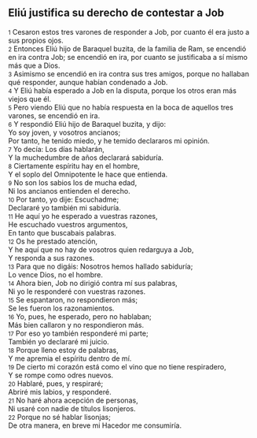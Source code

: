 == Eliú justifica su derecho de contestar a Job ==

{{anchor|1}} <small>1</small> Cesaron estos tres varones de responder a Job, por cuanto él era justo a sus propios ojos.<br>
{{anchor|2}} <small>2</small> Entonces Eliú hijo de Baraquel buzita, de la familia de Ram, se encendió en ira contra Job; se encendió en ira, por cuanto se justificaba a sí mismo más que a Dios.<br>
{{anchor|3}} <small>3</small> Asimismo se encendió en ira contra sus tres amigos, porque no hallaban qué responder, aunque habían condenado a Job.<br>
{{anchor|4}} <small>4</small> Y Eliú había esperado a Job en la disputa, porque los otros eran más viejos que él.<br>
{{anchor|5}} <small>5</small> Pero viendo Eliú que no había respuesta en la boca de aquellos tres varones, se encendió en ira.<br>
{{anchor|6}} <small>6</small> Y respondió Eliú hijo de Baraquel buzita, y dijo:<br>
Yo soy joven, y vosotros ancianos;<br>
Por tanto, he tenido miedo, y he temido declararos mi opinión.<br>
{{anchor|7}} <small>7</small> Yo decía: Los días hablarán,<br>
Y la muchedumbre de años declarará sabiduría.<br>
{{anchor|8}} <small>8</small> Ciertamente espíritu hay en el hombre,<br>
Y el soplo del Omnipotente le hace que entienda.<br>
{{anchor|9}} <small>9</small> No son los sabios los de mucha edad,<br>
Ni los ancianos entienden el derecho.<br>
{{anchor|10}} <small>10</small> Por tanto, yo dije: Escuchadme;<br>
Declararé yo también mi sabiduría.<br>
{{anchor|11}} <small>11</small> He aquí yo he esperado a vuestras razones,<br>
He escuchado vuestros argumentos,<br>
En tanto que buscabais palabras.<br>
{{anchor|12}} <small>12</small> Os he prestado atención,<br>
Y he aquí que no hay de vosotros quien redarguya a Job,<br>
Y responda a sus razones.<br>
{{anchor|13}} <small>13</small> Para que no digáis: Nosotros hemos hallado sabiduría;<br>
Lo vence Dios, no el hombre.<br>
{{anchor|14}} <small>14</small> Ahora bien, Job no dirigió contra mí sus palabras,<br>
Ni yo le responderé con vuestras razones.<br>
{{anchor|15}} <small>15</small> Se espantaron, no respondieron más;<br>
Se les fueron los razonamientos.<br>
{{anchor|16}} <small>16</small> Yo, pues, he esperado, pero no hablaban;<br>
Más bien callaron y no respondieron más.<br>
{{anchor|17}} <small>17</small> Por eso yo también responderé mi parte;<br>
También yo declararé mi juicio.<br>
{{anchor|18}} <small>18</small> Porque lleno estoy de palabras,<br>
Y me apremia el espíritu dentro de mí.<br>
{{anchor|19}} <small>19</small> De cierto mi corazón está como el vino que no tiene respiradero,<br>
Y se rompe como odres nuevos.<br>
{{anchor|20}} <small>20</small> Hablaré, pues, y respiraré;<br>
Abriré mis labios, y responderé.<br>
{{anchor|21}} <small>21</small> No haré ahora acepción de personas,<br>
Ni usaré con nadie de títulos lisonjeros.<br>
{{anchor|22}} <small>22</small> Porque no sé hablar lisonjas;<br>
De otra manera, en breve mi Hacedor me consumiría.<br>
